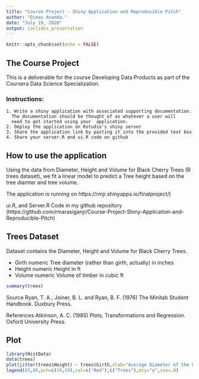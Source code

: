 ```yaml
---
title: "Course Project - Shiny Application and Reproducible Pitch"
author: "Dimas Ananda."
date: "July 19, 2020"
output: ioslides_presentation
---
```


```r
knitr::opts_chunk$set(echo = FALSE)
```

## The Course Project

This is a deliverable for the course Developing Data Products as part of the Coursera Data Science Specialization.

### Instructions:

    1. Write a shiny application with associated supporting documentation. 
      The documentation should be thought of as whatever a user will 
      need to get started using your  application.
    2. Deploy the application on Rstudio's shiny server
    3. Share the application link by pasting it into the provided text box
    4. Share your server.R and ui.R code on github


## How to use the application

Using the data from Diameter, Height and Volume for Black Cherry Trees (R trees dataset), we fit a linear model to predict a Tree height based on the tree diamter and tree volume.

The application is running on https://rmjr.shinyapps.io/finalproject/)

ui.R, and Server.R Code in my github repository
(https://github.com/rmarasiganjr/Course-Project-Shiny-Application-and-Reproducible-Pitch)

## Trees Dataset {.smaller}
Dataset contains the Diameter, Height and Volume for Black Cherry Trees.

- Girth 	numeric 	Tree diameter (rather than girth, actually) in inches
- Height	numeric 	Height in ft
- Volume	numeric 	Volume of timber in cubic ft
```r
summary(trees)
```
Source
Ryan, T. A., Joiner, B. L. and Ryan, B. F. (1976) The Minitab Student Handbook. Duxbury Press.

References
Atkinson, A. C. (1985) Plots, Transformations and Regression. Oxford University Press. 

## Plot

```r
library(HistData)
data(trees)
plot(jitter(trees$Height) ~ trees$Girth,xlab="Average Diameter of the Cheery Trees (in ft)",ylab="Height of the Cheery Trees (in ft)",main="Scatterplot of the Black Cherry Trees",pch=19,frame.plot=FALSE,col="light blue")
legend(65,80,pch=c(19,19),col=c("Red"),c("Trees"),bty="o",cex=.8)
```
